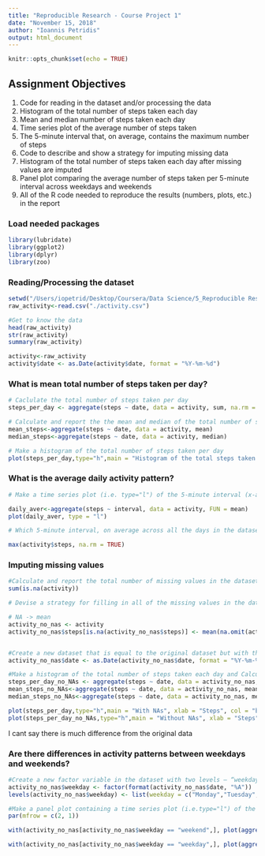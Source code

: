 ```yaml
---
title: "Reproducible Research - Course Project 1"
date: "November 15, 2018"
author: "Ioannis Petridis"
output: html_document
---
```


```r
knitr::opts_chunk$set(echo = TRUE)

```

## Assignment Objectives
1. Code for reading in the dataset and/or processing the data
2. Histogram of the total number of steps taken each day
3. Mean and median number of steps taken each day
4. Time series plot of the average number of steps taken
5. The 5-minute interval that, on average, contains the maximum    number of steps
6. Code to describe and show a strategy for imputing missing data
7. Histogram of the total number of steps taken each day after missing values are imputed
8. Panel plot comparing the average number of steps taken per 5-minute interval across weekdays and weekends
9. All of the R code needed to reproduce the results (numbers, plots, etc.) in the report

### Load needed packages
```r
library(lubridate)
library(ggplot2)
library(dplyr)
library(zoo)
```
### Reading/Processing the dataset
```r
setwd("/Users/iopetrid/Desktop/Coursera/Data Science/5_Reproducible Research/Course Project 1")
raw_activity<-read.csv("./activity.csv")

#Get to know the data
head(raw_activity)
str(raw_activity)
summary(raw_activity)

activity<-raw_activity
activity$date <- as.Date(activity$date, format = "%Y-%m-%d")


```
### What is mean total number of steps taken per day?
```r
# Caclulate the total number of steps taken per day
steps_per_day <- aggregate(steps ~ date, data = activity, sum, na.rm = TRUE)

# Calculate and report the the mean and median of the total number of steps taken per day
mean_steps<-aggregate(steps ~ date, data = activity, mean)
median_steps<-aggregate(steps ~ date, data = activity, median)

# Make a histogram of the total number of steps taken per day
plot(steps_per_day,type="h",main = "Histogram of the total steps taken per day", xlab = "Steps", col = "blue")

```
### What is the average daily activity pattern?
```r
# Make a time series plot (i.e. type="l") of the 5-minute interval (x-axis) and the average number of steps taken, averaged across all days (y-axis)

daily_aver<-aggregate(steps ~ interval, data = activity, FUN = mean)
plot(daily_aver, type = "l")

# Which 5-minute interval, on average across all the days in the dataset, contains the maximum number of steps?

max(activity$steps, na.rm = TRUE)


```
### Imputing missing values
```r
#Calculate and report the total number of missing values in the dataset (i.e. the total number of rows with NAs)
sum(is.na(activity))

# Devise a strategy for filling in all of the missing values in the dataset. The strategy does not need to be sophisticated. For example, you could use the mean/median for that day, or the mean for that 5-minute interval, etc.

# NA -> mean
activity_no_nas <- activity
activity_no_nas$steps[is.na(activity_no_nas$steps)] <- mean(na.omit(activity$steps))


#Create a new dataset that is equal to the original dataset but with the missing data filled in.
activity_no_nas$date <- as.Date(activity_no_nas$date, format = "%Y-%m-%d")

#Make a histogram of the total number of steps taken each day and Calculate and report the mean and median total number of steps taken per day. Do these values differ from the estimates from the first part of the assignment? What is the impact of imputing missing data on the estimates of the total daily number of steps?
steps_per_day_no_NAs <- aggregate(steps ~ date, data = activity_no_nas, sum, na.rm = TRUE)
mean_steps_no_NAs<-aggregate(steps ~ date, data = activity_no_nas, mean)
median_steps_no_NAs<-aggregate(steps ~ date, data = activity_no_nas, median)

plot(steps_per_day,type="h",main = "With NAs", xlab = "Steps", col = "blue")
plot(steps_per_day_no_NAs,type="h",main = "Without NAs", xlab = "Steps", col = "red")

```
I cant say there is much difference from the original data

### Are there differences in activity patterns between weekdays and weekends?
```r
#Create a new factor variable in the dataset with two levels – “weekday” and “weekend” indicating whether a given date is a weekday or weekend day.
activity_no_nas$weekday <- factor(format(activity_no_nas$date, "%A"))
levels(activity_no_nas$weekday) <- list(weekday = c("Monday","Tuesday","Wednesday", "Thursday","Friday"), weekend=c("Saturday", "Sunday"))

#Make a panel plot containing a time series plot (i.e.type="l") of the 5-minute interval (x-axis) and the average number of steps taken, averaged across all weekday days or weekend days (y-axis). See the README file in the GitHub repository to see an example of what this plot should look like using simulated data.
par(mfrow = c(2, 1))

with(activity_no_nas[activity_no_nas$weekday == "weekend",], plot(aggregate(steps ~ interval, FUN = mean), type = "l", main = "Weekends"))

with(activity_no_nas[activity_no_nas$weekday == "weekday",], plot(aggregate(steps ~ interval, FUN = mean), type = "l", main = "Weekdays"))
```

